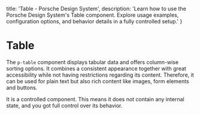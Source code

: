 
  title: 'Table - Porsche Design System',
  description: 'Learn how to use the Porsche Design System\'s Table component. Explore usage examples, configuration options, and behavior details in a fully controlled setup.'
}

# Table <ComponentStatus tagName="p-table"></ComponentStatus>

The `p-table` component displays tabular data and offers column-wise sorting options.
It combines a consistent appearance together with great accessibility while not having restrictions regarding its
content. Therefore, it can be used for plain text but also rich content like images, form elements and buttons.

It is a controlled component. This means it does not contain any internal state, and you got full control over its
behavior.

<Configurator tagName="p-table" story={tableStory} />

